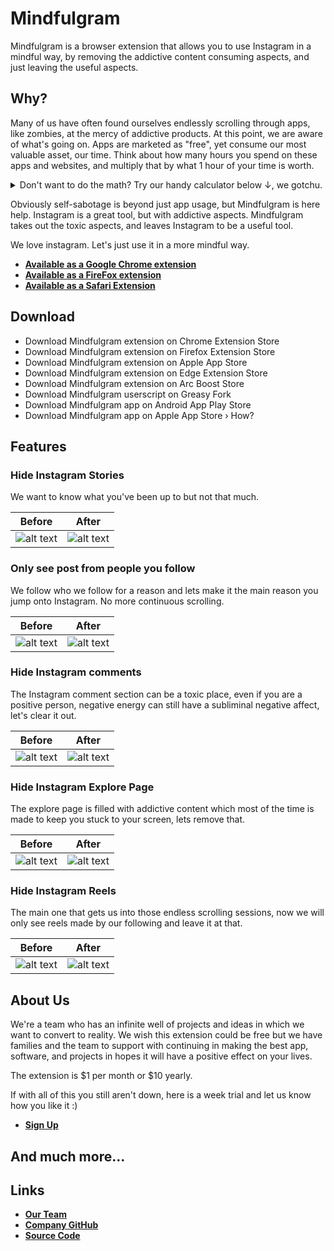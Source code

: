 
# Mindfulgram

<Logo />

Mindfulgram is a browser extension that allows you to use Instagram in a mindful way, by removing the addictive content consuming aspects, and just leaving the useful aspects.

## Why?

Many of us have often found ourselves endlessly scrolling through apps, like zombies, at the mercy of addictive products. At this point, we are aware of what's going on. Apps are marketed as "free", yet consume our most valuable asset, our time. Think about how many hours you spend on these apps and websites, and multiply that by what 1 hour of your time is worth.

<details>
  <summary>
    Don't want to do the math? Try our handy calculator below ↓, we gotchu.
  </summary>
  <AppUsageCostCalculator />
</details>

Obviously self-sabotage is beyond just app usage, but Mindfulgram is here help. Instagram is a great tool, but with addictive aspects. Mindfulgram takes out the toxic aspects, and leaves Instagram to be a useful tool.

We love instagram. Let's just use it in a more mindful way.

- **[Available as a Google Chrome extension ](https://www.example.com)**
- **[Available as a FireFox extension ](https://www.example.com)**
- **[Available as a Safari Extension ](https://www.example.com)**

## Download

- Download Mindfulgram extension on Chrome Extension Store
- Download Mindfulgram extension on Firefox Extension Store
- Download Mindfulgram extension on Apple App Store
- Download Mindfulgram extension on Edge Extension Store
- Download Mindfulgram extension on Arc Boost Store
- Download Mindfulgram userscript on Greasy Fork
- Download Mindfulgram app on Android App Play Store
- Download Mindfulgram app on Apple App Store
  ›
  How?

## Features

### Hide Instagram Stories

We want to know what you've been up to but not that much.

| Before                                                                      | After                                                                                    |
| --------------------------------------------------------------------------- | ---------------------------------------------------------------------------------------- |
| ![alt text](/img/Screenshots/InstagramStories.png 'Hide Instagram Stories') | ![alt text](/img/ProcessedScreenshots/HideInstagramStories.png 'Hide Instagram Stories') |

### Only see post from people you follow

We follow who we follow for a reason and lets make it the main reason you jump onto Instagram. No more continuous scrolling.

| Before                                                                                     | After                                                                                                   |
| ------------------------------------------------------------------------------------------ | ------------------------------------------------------------------------------------------------------- |
| ![alt text](/img/Screenshots/InstagramSuggestedPosts.png 'Hide Instagram suggested posts') | ![alt text](/img/ProcessedScreenshots/HideInstagramSuggestedPosts.png 'Hide Instagram suggested posts') |

### Hide Instagram comments

The Instagram comment section can be a toxic place, even if you are a positive person, negative energy can still have a subliminal negative affect, let's clear it out.

| Before                                                                        | After                                                                                      |
| ----------------------------------------------------------------------------- | ------------------------------------------------------------------------------------------ |
| ![alt text](/img/Screenshots/InstagramComments.png 'Hide Instagram comments') | ![alt text](/img/ProcessedScreenshots/HideInstagramComments.png 'Hide Instagram comments') |

### Hide Instagram Explore Page

The explore page is filled with addictive content which most of the time is made to keep you stuck to your screen, lets remove that.

| Before                                                                               | After                                                                                             |
| ------------------------------------------------------------------------------------ | ------------------------------------------------------------------------------------------------- |
| ![alt text](/img/Screenshots/InstagramExplorePage.png 'Hide Instagram explore page') | ![alt text](/img/ProcessedScreenshots/HideInstagramExplorePage.png 'Hide Instagram explore page') |

### Hide Instagram Reels

The main one that gets us into those endless scrolling sessions, now we will only see reels made by our following and leave it at that.

| Before                                                                  | After                                                                            |
| ----------------------------------------------------------------------- | -------------------------------------------------------------------------------- |
| ![alt text](/img/Screenshots/InstagramReels.png 'Hide Instagram reels') | ![alt text](/img/ProcessedScreenshots/InstagramReels.png 'Hide Instagram reels') |

## About Us

We're a team who has an infinite well of projects and ideas in which we want to convert to reality. We wish this extension could be free but we have families and the team to support with continuing in making the best app, software, and projects in hopes it will have a positive effect on your lives.

The extension is $1 per month or $10 yearly.

If with all of this you still aren't down, here is a week trial and let us know how you like it :)

- **[Sign Up](https://www.example.com)**

## And much more...

## Links

- **[Our Team](https://www.trapnstudio.dev/)**
- **[Company GitHub](https://github.com/Trapnstudio)**
- **[Source Code](https://github.com/Trapnstudio/MindfulgramSite)**
